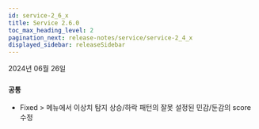 ```yaml
---
id: service-2_6_x
title: Service 2.6.0
toc_max_heading_level: 2
pagination_next: release-notes/service/service-2_4_x
displayed_sidebar: releaseSidebar
---
```


2024년 06월 26일

### `공통`

- <Status>Fixed</Status> <Cmdname sid="side_event" className="uitext" /> &gt; <Cmdname sid="side_eventSetting" className="uitext" /> 메뉴에서 이상치 탐지 상승/하락 패턴의 잘못 설정된 민감/둔감의 score 수정